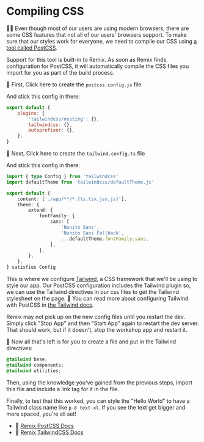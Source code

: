 # Compiling CSS

<EpicVideo url="https://www.epicweb.dev/workshops/full-stack-foundations/styling/using-postcss-and-tailwind-css-in-remix" />

👨‍💼 Even though most of our users are using modern browsers, there are some CSS
features that not all of our users' browsers support. To make sure that our
styles work for everyone, we need to compile our CSS using
[a tool called PostCSS](https://postcss.org/).

Support for this tool is built-in to Remix. As soon as Remix finds configuration
for PostCSS, it will automatically compile the CSS files you import for you as
part of the build process.

🐨 First, <InlineFile file="postcss.config.js">Click here to create the `postcss.config.js` file</InlineFile>

And stick this config in there:

```js filename=postcss.config.js
export default {
	plugins: {
		'tailwindcss/nesting': {},
		tailwindcss: {},
		autoprefixer: {},
	},
}
```

🐨 Next, <InlineFile file="tailwind.config.ts">Click here to create the `tailwind.config.ts` file</InlineFile>

And stick this config in there:

```ts filename=tailwind.config.ts
import { type Config } from 'tailwindcss'
import defaultTheme from 'tailwindcss/defaultTheme.js'

export default {
	content: ['./app/**/*.{ts,tsx,jsx,js}'],
	theme: {
		extend: {
			fontFamily: {
				sans: [
					'Nunito Sans',
					'Nunito Sans Fallback',
					...defaultTheme.fontFamily.sans,
				],
			},
		},
	},
} satisfies Config
```

This is where we configure [Tailwind](https://tailwindcss.com), a CSS framework
that we'll be using to style our app. Our PostCSS configuration includes the
Tailwind plugin so, we can use the Tailwind directives in our css files to get
the Tailwind stylesheet on the page. 📜 You can read more about configuring
Tailwind with PostCSS in
[the Tailwind docs](https://tailwindcss.com/docs/using-with-preprocessors).

<callout-danger>
	Remix may not pick up on the new config files until you restart the dev.
	Simply click "Stop App" and then "Start App" again to restart the dev server.
	That should work, but if it doesn't, stop the workshop app and restart it.
</callout-danger>

🐨 Now all that's left is for you to create
a <InlineFile file="app/styles/tailwind.css" /> file and put in the Tailwind
directives:

```css
@tailwind base;
@tailwind components;
@tailwind utilities;
```

Then, using the knowledge you've gained from the previous steps, import this
file and include a link tag for it in the <InlineFile file="app/root.tsx" />
file.

Finally, to test that this worked, you can style the "Hello World" to have a
Tailwind class name like `p-8 text-xl`. If you see the text get bigger and more
spaced, you're all set!

- 📜 [Remix PostCSS Docs](https://remix.run/docs/en/main/styling/postcss)
- 📜 [Remix TailwindCSS Docs](https://remix.run/docs/en/main/styling/tailwind)
